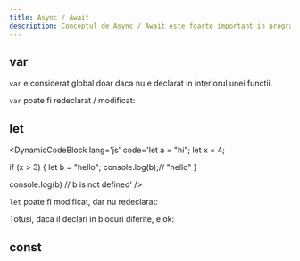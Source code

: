 ```yaml
---
title: Async / Await
description: Conceptul de Async / Await este foarte important in programarea JavaScript. De aceea il vom descrie mai pe larg aici.
---
```



## var

`var` e considerat global doar daca nu e declarat in interiorul unei functii.

<DynamicCodeBlock
  lang='js'
  code='var a = "hi";
    function newFunction() {
        var b = "hello";
    }
    console.log(b); // error: b is not defined'
/>

`var` poate fi redeclarat / modificat:

<DynamicCodeBlock
  lang='js'
  code='var a = "hi";
    var a = "hello";
    //
    var a = "hey hi";
    a = "hello";'
/>

## let

<DynamicCodeBlock
  lang='js'
  code='let a = "hi";
  let x = 4;

if (x > 3) {
let b = "hello";
console.log(b);// "hello"
}

console.log(b) // b is not defined'
/>

`let` poate fi modificat, dar nu redeclarat:

<DynamicCodeBlock
  lang='js'
  code='let a = "hi";
    a = "hello";'
/>

<DynamicCodeBlock
  lang='js'
  code='let a = "hi";
    let a = "hello"; // error: Identifier a has already been declared'
/>

Totusi, daca il declari in blocuri diferite, e ok:

<DynamicCodeBlock
  lang='js'
  code='let a = "hi";
    if (true) {
        let a = "hello";
        console.log(a); // "hello"
    }
    console.log(a); // "hi"'
/>

## const

<DynamicCodeBlock
  lang='js'
  code='const a = "hi";
    a = "hello";// error: Assignment to constant variable.'
/>
